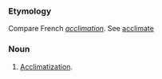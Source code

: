 ===Etymology===
Compare French ''[[acclimation]]''. See [[acclimate]]
===Noun===
#[[Acclimatization]].
